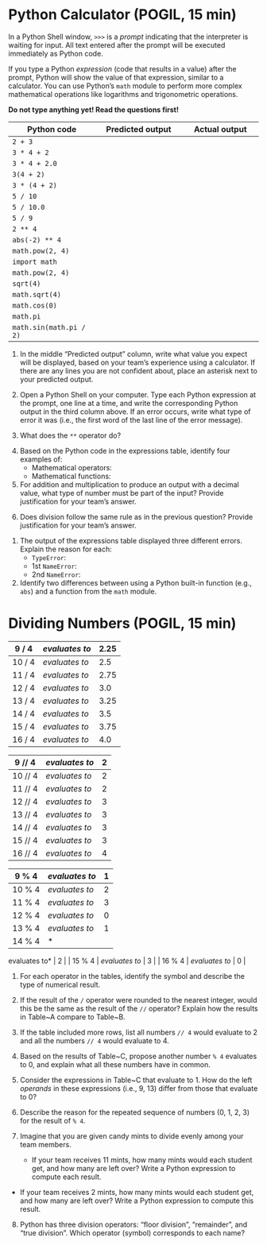 # Python Calculator (POGIL, 15 min)

In a Python Shell window, `>>>` is a *prompt* indicating that the interpreter is waiting for input. All text entered after the prompt will be executed immediately as Python code.

If you type a Python *expression* (code that results in a value) after the prompt, Python will show the value of that expression, similar to a calculator. You can use Python's `math` module to perform more complex mathematical operations like logarithms and trigonometric operations.

**Do not type anything yet! Read the questions first!**

| Python code               | Predicted output          | Actual output          |
|---------------------------|---------------------------|------------------------|
| `2 + 3`                   | \TextField[width=2.5cm, name=ma_ans1]{} | \TextField[width=2.5cm, name=ma_ans2]{} |
| `3 * 4 + 2`               | \TextField[width=2.5cm, name=ma_ans3]{} | \TextField[width=2.5cm, name=ma_ans4]{} |
| `3 * 4 + 2.0`             | \TextField[width=2.5cm, name=ma_ans5]{} | \TextField[width=2.5cm, name=ma_ans6]{} |
| `3(4 + 2)`                | \TextField[width=2.5cm, name=ma_ans7]{} | \TextField[width=2.5cm, name=ma_ans8]{} |
| `3 * (4 + 2)`             | \TextField[width=2.5cm, name=ma_ans9]{} | \TextField[width=2.5cm, name=ma_ans10]{} |
| `5 / 10`                  | \TextField[width=2.5cm, name=ma_ans11]{} | \TextField[width=2.5cm, name=ma_ans12]{} |
| `5 / 10.0`                | \TextField[width=2.5cm, name=ma_ans13]{} | \TextField[width=2.5cm, name=ma_ans14]{} |
| `5 / 9`                   | \TextField[width=2.5cm, name=ma_ans15]{} | \TextField[width=2.5cm, name=ma_ans16]{} |
| `2 ** 4`                  | \TextField[width=2.5cm, name=ma_ans17]{} | \TextField[width=2.5cm, name=ma_ans18]{} |
| `abs(-2) ** 4`            | \TextField[width=2.5cm, name=ma_ans19]{} | \TextField[width=2.5cm, name=ma_ans20]{} |
| `math.pow(2, 4)`          | \TextField[width=2.5cm, name=ma_ans21]{} | \TextField[width=2.5cm, name=ma_ans22]{} |
| `import math`             | \TextField[width=2.5cm, name=ma_ans23]{} | \TextField[width=2.5cm, name=ma_ans24]{} |
| `math.pow(2, 4)`          | \TextField[width=2.5cm, name=ma_ans25]{} | \TextField[width=2.5cm, name=ma_ans26]{} |
| `sqrt(4)`                 | \TextField[width=2.5cm, name=ma_ans27]{} | \TextField[width=2.5cm, name=ma_ans28]{} |
| `math.sqrt(4)`            | \TextField[width=2.5cm, name=ma_ans29]{} | \TextField[width=2.5cm, name=ma_ans30]{} |
| `math.cos(0)`             | \TextField[width=2.5cm, name=ma_ans31]{} | \TextField[width=2.5cm, name=ma_ans32]{} |
| `math.pi`                 | \TextField[width=2.5cm, name=ma_ans33]{} | \TextField[width=2.5cm, name=ma_ans34]{} |
| `math.sin(math.pi / 2)`   | \TextField[width=2.5cm, name=ma_ans35]{} | \TextField[width=2.5cm, name=ma_ans36]{} |

1. In the middle "Predicted output" column, write what value you expect will be displayed, based on your team's experience using a calculator. If there are any lines you are not confident about, place an asterisk next to your predicted output.

2. Open a Python Shell on your computer. Type each Python expression at the prompt, one line at a time, and write the corresponding Python output in the third column above. If an error occurs, write what type of error it was (i.e., the first word of the last line of the error message).

3. What does the `**` operator do?

\TextField[multiline=true, width=\linewidth, height=2.5em, name=ma_ans37]{}
   <!-- Answer: It raises a number to a power. -->

4. Based on the Python code in the expressions table, identify four examples of:
   - Mathematical operators: \TextField[width=3cm, name=ma_ans38]{}
   - Mathematical functions: \TextField[width=3cm, name=ma_ans39]{}

5. For addition and multiplication to produce an output with a decimal value, what type of number must be part of the input? Provide justification for your team's answer.

\TextField[multiline=true, width=\linewidth, height=3.75em, name=ma_ans40]{}
   <!-- Answer: At least one of the numbers must have a decimal value. For example, `3 * 4 + 2` is the integer value 14, but `3 * 4 + 2.0` is the decimal value 14.0. -->

6. Does division follow the same rule as in the previous question? Provide justification for your team's answer.

\TextField[multiline=true, width=\linewidth, height=3.75em, name=ma_ans41]{}
   <!-- Answer: No; when dividing integers, the result is always a decimal number. The same is true even when there is no remainder, e.g., `8 / 4` is `2.0`. -->

1. The output of the expressions table displayed three different errors. Explain the reason for each:
   - `TypeError`: \TextField[width=3cm, name=ma_ans42]{}
   - 1st `NameError`: \TextField[width=3cm, name=ma_ans43]{}
   - 2nd `NameError`: \TextField[width=3cm, name=ma_ans44]{}

2. Identify two differences between using a Python built-in function (e.g., `abs`) and a function from the `math` module.

\TextField[multiline=true, width=\linewidth, height=2.5em, name=ma_ans45]{}
   <!-- Answer: 
   - Need to `import math` first.
   - All function names start with `math.` before the function. -->

# Dividing Numbers (POGIL, 15 min)

| 9 / 4 | *evaluates to* | 2.25 |
|-------|----------------|------|
| 10 / 4 | *evaluates to* | 2.5  |
| 11 / 4 | *evaluates to* | 2.75 |
| 12 / 4 | *evaluates to* | 3.0  |
| 13 / 4 | *evaluates to* | 3.25 |
| 14 / 4 | *evaluates to* | 3.5  |
| 15 / 4 | *evaluates to* | 3.75 |
| 16 / 4 | *evaluates to* | 4.0  |

| 9 // 4 | *evaluates to* | 2 |
|--------|----------------|---|
| 10 // 4 | *evaluates to* | 2 |
| 11 // 4 | *evaluates to* | 2 |
| 12 // 4 | *evaluates to* | 3 |
| 13 // 4 | *evaluates to* | 3 |
| 14 // 4 | *evaluates to* | 3 |
| 15 // 4 | *evaluates to* | 3 |
| 16 // 4 | *evaluates to* | 4 |

| 9 % 4 | *evaluates to* | 1 |
|-------|----------------|---|
| 10 % 4 | *evaluates to* | 2 |
| 11 % 4 | *evaluates to* | 3 |
| 12 % 4 | *evaluates to* | 0 |
| 13 % 4 | *evaluates to* | 1 |
| 14 % 4 | *

evaluates to* | 2 |
| 15 % 4 | *evaluates to* | 3 |
| 16 % 4 | *evaluates to* | 0 |

1. For each operator in the tables, identify the symbol and describe the type of numerical result.

\TextField[multiline=true, width=\linewidth, height=3.75em, name=ma_ans46]{}
   <!-- Answer: `/` decimal ~~~~~ `//` integer ~~~~~ `%` integer -->

2. If the result of the `/` operator were rounded to the nearest integer, would this be the same as the result of the `//` operator? Explain how the results in Table~A compare to Table~B.

\TextField[multiline=true, width=\linewidth, height=3.75em, name=ma_ans47]{}
   <!-- Answer: No, the pattern is off by two rows. The 0.75 values would round up, but in the second table they round down. (0.5 values might round up or down depending on rounding rules.) -->

3. If the table included more rows, list all numbers `// 4` would evaluate to 2 and all the numbers `// 4` would evaluate to 4.

\TextField[multiline=true, width=\linewidth, height=3.75em, name=ma_ans48]{}
   <!-- Answer: 8, 9, 10, and 11 evaluate to 2. 16, 17, 18, and 19 evaluate to 4. -->

4. Based on the results of Table~C, propose another number `% 4` evaluates to 0, and explain what all these numbers have in common.

\TextField[multiline=true, width=\linewidth, height=3.75em, name=ma_ans49]{}
   <!-- Answer: Other numbers include 0, 4, 8, 20, 24. All of these numbers are multiples of four. -->

5. Consider the expressions in Table~C that evaluate to 1. How do the left *operands* in these expressions (i.e., 9, 13) differ from those that evaluate to 0?

\TextField[multiline=true, width=\linewidth, height=3.75em, name=ma_ans50]{}
   <!-- Answer: They each differ by one; they are one higher than a multiple of four. -->

6. Describe the reason for the repeated sequence of numbers (0, 1, 2, 3) for the result of `% 4`.

\TextField[multiline=true, width=\linewidth, height=3.75em, name=ma_ans51]{}
   <!-- Answer: The difference (remainder) increases by one until the number is exactly divisible by 4. -->

7. Imagine that you are given candy mints to divide evenly among your team members.

   - If your team receives 11 mints, how many mints would each student get, and how many are left over? Write a Python expression to compute each result.

\TextField[width=\linewidth, name=ma_ans52]{}
     <!-- Answer: `11 / 3` is 3 and `11 % 3` is 2 ~~or~~ `11 / 4` is 2 and `11 % 4` is 3 -->

   - If your team receives 2 mints, how many mints would each student get, and how many are left over? Write a Python expression to compute this result.

\TextField[width=\linewidth, name=ma_ans53]{}
     <!-- Answer: `2 / 3` is 0 and `2 % 3` is 2 ~~or~~ `2 / 4` is 0 ~~and~~ `2 % 4` is 2 -->

8. Python has three division operators: "floor division", "remainder", and "true division". Which operator (symbol) corresponds to each name?

\TextField[multiline=true, width=\linewidth, height=3.75em, name=ma_ans54]{}
   <!-- Answer: `//` is floor division, because it throws away the decimal place (i.e., it "floors" the result by rounding towards negative infinity). `%` is the remainder operator, which is sometimes called the modulo operator. `/` is true division, because it gives you the mathematically correct answer. -->